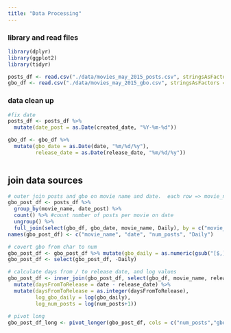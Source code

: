 ```yaml
---
title: "Data Processing"
---
```



### library and read files
```r
library(dplyr)
library(ggplot2)
library(tidyr)

posts_df <- read.csv("./data/movies_may_2015_posts.csv", stringsAsFactors = FALSE)
gbo_df <- read.csv("./data/movies_may_2015_gbo.csv", stringsAsFactors = FALSE)

```

### data clean up 
```r

#fix date
posts_df <- posts_df %>%
  mutate(date_post = as.Date(created_date, "%Y-%m-%d"))

gbo_df <- gbo_df %>%
  mutate(gbo_date = as.Date(date, "%m/%d/%y"),
         release_date = as.Date(release_date, "%m/%d/%y"))
  

```


## join data sources
```r
# outer join posts and gbo on movie name and date.  each row => movie_name, date, gbo on that day, number of posts on that day
gbo_post_df <- posts_df %>% 
  group_by(movie_name, date_post) %>% 
  count() %>% #count number of posts per movie on date
  ungroup() %>%
  full_join(select(gbo_df, gbo_date, movie_name, Daily), by = c("movie_name" = "movie_name", "date_post" = "gbo_date"))
names(gbo_post_df) <- c("movie_name", "date", "num_posts", "Daily")

# covert gbo from char to num
gbo_post_df <- gbo_post_df %>% mutate(gbo_daily = as.numeric(gsub("[$,]","",Daily)))
gbo_post_df <- select(gbo_post_df, -Daily)

# calculate days from / to release date, and log values
gbo_post_df <- inner_join(gbo_post_df, select(gbo_df, movie_name, release_date) %>% distinct(), by = c("movie_name")) %>%
  mutate(daysFromToRelease = date - release_date) %>%
  mutate(daysFromToRelease = as.integer(daysFromToRelease),
         log_gbo_daily = log(gbo_daily),
         log_num_posts = log(num_posts+1))
  
# pivot long
gbo_post_df_long <- pivot_longer(gbo_post_df, cols = c("num_posts","gbo_daily","log_num_posts","log_gbo_daily"), names_to = "series")

```
